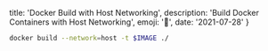   title: 'Docker Build with Host Networking',
  description: 'Build Docker Containers with Host Networking',
  emoji: '🐳',
  date: '2021-07-28'
}

```bash
docker build --network=host -t $IMAGE ./
```
